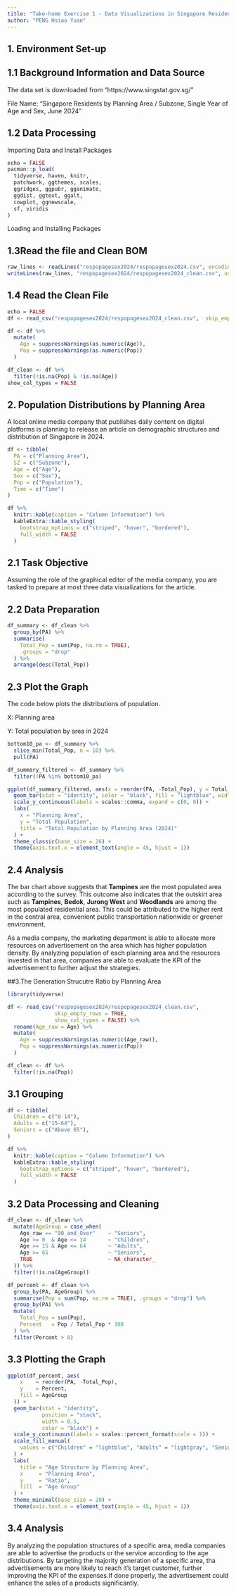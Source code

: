 ```yaml
---
title: "Take-home Exercise 1 - Data Visualizations in Singapore Residence by Planning Area"
author: "PENG Hsiao Yuan"
---
```


## 1. Environment Set-up

## 1.1 Background Information and Data Source

The data set is downloaded from "https://www.singstat.gov.sg/"

File Name: "Singapore Residents by Planning Area / Subzone, Single Year of Age and Sex, June 2024"

## 1.2 Data Processing

Importing Data and Install Packages

```r
echo = FALSE
pacman::p_load(
  tidyverse, haven, knitr,
  patchwork, ggthemes, scales,
  ggridges, ggpubr, gganimate,
  ggdist, ggtext, ggalt,
  cowplot, ggnewscale,
  sf, viridis
)
```

Loading and Installing Packages

## 1.3Read the file and Clean BOM

```r
raw_lines <- readLines("respopagesex2024/respopagesex2024.csv", encoding = "UTF-8")
writeLines(raw_lines, "respopagesex2024/respopagesex2024_clean.csv", useBytes = TRUE)
```

## 1.4 Read the Clean File

```r
echo = FALSE
df <- read_csv("respopagesex2024/respopagesex2024_clean.csv",  skip_empty_rows = TRUE)

df <- df %>%
  mutate(
    Age = suppressWarnings(as.numeric(Age)),
    Pop = suppressWarnings(as.numeric(Pop))
  )

df_clean <- df %>%
  filter(!is.na(Pop) & !is.na(Age))
show_col_types = FALSE
```

## 2. Population Distributions by Planning Area

A local online media company that publishes daily content on digital platforms is planning to release an article on demographic structures and distribution of Singapore in 2024.

```r
df <- tibble(
  PA = c("Planning Area"),
  SZ = c("Subzone"),
  Age = c("Age"),
  Sex = c("Sex"),
  Pop = c("Population"),
  Time = c("Time")
)

df %>%
  knitr::kable(caption = "Column Information") %>%
  kableExtra::kable_styling(
    bootstrap_options = c("striped", "hover", "bordered"),
    full_width = FALSE
  )
```

## 2.1 Task Objective

Assuming the role of the graphical editor of the media company, you are tasked to prepare at most three data visualizations for the article.

## 2.2 Data Preparation

```r
df_summary <- df_clean %>%
  group_by(PA) %>%
  summarise(
    Total_Pop = sum(Pop, na.rm = TRUE),
    .groups = "drop"
  ) %>%
  arrange(desc(Total_Pop))
```

## 2.3 Plot the Graph

The code below plots the distributions of population.

X: Planning area

Y: Total population by area in 2024

```r

bottom10_pa <- df_summary %>%
  slice_min(Total_Pop, n = 10) %>%
  pull(PA)

df_summary_filtered <- df_summary %>%
  filter(!PA %in% bottom10_pa)

ggplot(df_summary_filtered, aes(x = reorder(PA, -Total_Pop), y = Total_Pop)) +
  geom_bar(stat = "identity", color = "black", fill = "lightblue", width = 0.75) +
  scale_y_continuous(labels = scales::comma, expand = c(0, 0)) +  
  labs(
    x = "Planning Area",
    y = "Total Population",
    title = "Total Population by Planning Area (2024)"
  ) +
  theme_classic(base_size = 26) +
  theme(axis.text.x = element_text(angle = 45, hjust = 1))
```

## 2.4 Analysis

The bar chart above suggests that **Tampines** are the most populated area according to the survey. This outcome also indicates that the outskirt area such as **Tampines**, **Bedok**, **Jurong West** and **Woodlands** are among the most populated residential area. This could be attributed to the higher rent in the central area, convenient public transportation nationwide or greener environment.

As a media company, the marketing department is able to allocate more resources on advertisement on the area which has higher population density. By analyzing population of each planning area and the resources invested in that area, companies are able to evaluate the KPI of the advertisement to further adjust the strategies.

##3.The Generation Strucutre Ratio by Planning Area

```r
library(tidyverse)

df <- read_csv("respopagesex2024/respopagesex2024_clean.csv",
               skip_empty_rows = TRUE,
               show_col_types = FALSE) %>%
  rename(Age_raw = Age) %>%                      
  mutate(
    Age = suppressWarnings(as.numeric(Age_raw)), 
    Pop = suppressWarnings(as.numeric(Pop))
  )

df_clean <- df %>%
  filter(!is.na(Pop))
```

## 3.1 Grouping

```r
df <- tibble(
  Children = c("0-14"),
  Adults = c("15-64"),
  Seniors = c("Above 65"),
)

df %>%
  knitr::kable(caption = "Column Information") %>%
  kableExtra::kable_styling(
    bootstrap_options = c("striped", "hover", "bordered"),
    full_width = FALSE
  )
```

## 3.2 Data Processing and Cleaning

```r
df_clean <- df_clean %>%
  mutate(AgeGroup = case_when(
    Age_raw == "90_and_Over"    ~ "Seniors",      
    Age >= 0  & Age <= 14       ~ "Children",
    Age >= 15 & Age <= 64       ~ "Adults",
    Age >= 65                   ~ "Seniors",
    TRUE                        ~ NA_character_
  )) %>%
  filter(!is.na(AgeGroup))                     

df_percent <- df_clean %>%
  group_by(PA, AgeGroup) %>%
  summarise(Pop = sum(Pop, na.rm = TRUE), .groups = "drop") %>%
  group_by(PA) %>%
  mutate(
    Total_Pop = sum(Pop),
    Percent   = Pop / Total_Pop * 100
  ) %>%
  filter(Percent > 0)      
```

## 3.3 Plotting the Graph

```r
ggplot(df_percent, aes(
    x    = reorder(PA, -Total_Pop),
    y    = Percent,
    fill = AgeGroup
  )) +
  geom_bar(stat = "identity",
           position = "stack",
           width = 0.5,
           color = "black") +
  scale_y_continuous(labels = scales::percent_format(scale = 1)) +
  scale_fill_manual(
    values = c("Children" = "lightblue", "Adults" = "lightgray", "Seniors" = "navy")
  ) +
  labs(
    title = "Age Structure by Planning Area",
    x     = "Planning Area",
    y     = "Ratio",
    fill  = "Age Group"
  ) +
  theme_minimal(base_size = 20) +
  theme(axis.text.x = element_text(angle = 45, hjust = 1))
```

## 3.4 Analysis

By analyzing the population structures of a specific area, media companies are able to advertise the products or the service according to the age distributions. By targeting the majority generation of a specific area, tha advertisements are more likely to reach it's target customer, further improving the KPI of the expenses.If done properly, the advertisement could enhance the sales of a products significantly.
